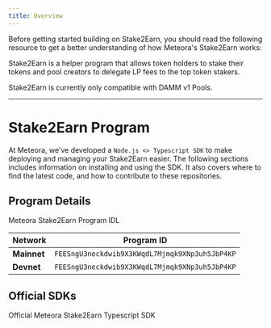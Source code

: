 ```yaml
---
title: Overview
---
```


Before getting started building on Stake2Earn, you should read the following resource to get a better understanding of how Meteora's Stake2Earn works:

<CardGroup cols={1}>
  <Card title="What's Stake2Earn?" icon="question" iconType="solid" href="/overview/other-products/stake2earn/what-is-stake2earn">
    Stake2Earn is a helper program that allows token holders to stake their tokens and pool creators to delegate LP fees to the top token stakers.
  </Card>
</CardGroup>

<Warning>Stake2Earn is currently only compatible with DAMM v1 Pools.</Warning>

---

# Stake2Earn Program

At Meteora, we’ve developed a `Node.js <> Typescript SDK` to make deploying and managing your Stake2Earn easier. The following sections includes information on installing and using the SDK. It also covers where to find the latest code, and how to contribute to these repositories.

## Program Details

<CardGroup cols={1}>
  <Card title="Stake2Earn IDL" icon="code" iconType="solid" href="https://github.com/MeteoraAg/stake-for-fee-sdk/blob/main/ts-client/src/stake-for-fee/idls/stake_for_fee.ts">
    Meteora Stake2Earn Program IDL
  </Card>
</CardGroup>

<div className="overflow-x-auto">
  <table className="w-full border-collapse">
    <thead>
      <tr className="border-b border-gray-300 dark:border-gray-600">
        <th className="text-left py-3 px-4 font-semibold text-gray-900 dark:text-gray-100">Network</th>
        <th className="text-left py-3 px-4 font-semibold text-gray-900 dark:text-gray-100">Program ID</th>
      </tr>
    </thead>
    <tbody>
      <tr className="border-b border-gray-200 dark:border-gray-700 hover:bg-gray-50 dark:hover:bg-gray-800">
        <td className="py-3 px-4"><strong className="text-gray-900 dark:text-gray-100">Mainnet</strong></td>
        <td className="py-3 px-4"><code className="bg-gray-100 dark:bg-gray-800 px-2 py-1 rounded text-sm font-mono">FEESngU3neckdwib9X3KWqdL7Mjmqk9XNp3uh5JbP4KP</code></td>
      </tr>
      <tr className="border-b border-gray-200 dark:border-gray-700 hover:bg-gray-50 dark:hover:bg-gray-800">
        <td className="py-3 px-4"><strong className="text-gray-900 dark:text-gray-100">Devnet</strong></td>
        <td className="py-3 px-4"><code className="bg-gray-100 dark:bg-gray-800 px-2 py-1 rounded text-sm font-mono">FEESngU3neckdwib9X3KWqdL7Mjmqk9XNp3uh5JbP4KP</code></td>
      </tr>
    </tbody>
  </table>
</div>

## Official SDKs

<CardGroup cols={2}>
  <Card title="Typescript SDK" icon="node-js" iconType="solid" href="/developer-guide/guides/stake2earn/typescript-sdk/getting-started">
    Official Meteora Stake2Earn Typescript SDK
  </Card>
</CardGroup>